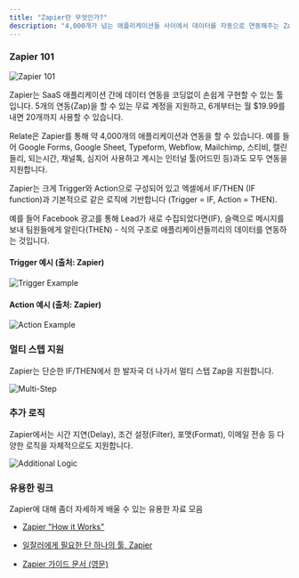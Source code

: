 ```yaml
---
title: "Zapier란 무엇인가?"
description: "4,000개가 넘는 애플리케이션들 사이에서 데이터를 자동으로 연동해주는 Zapier와 Relate 연동에 대해 소개합니다."
---
```


### Zapier 101

![Zapier 101](/images/setup/zapier/zapier-101.png)

Zapier는 SaaS 애플리케이션 간에 데이터 연동을 코딩없이 손쉽게 구현할 수 있는 툴입니다. 5개의 연동(Zap)을 할 수 있는 무료 계정을 지원하고, 6개부터는 월 $19.99를 내면 20개까지 사용할 수 있습니다.

Relate은 Zapier를 통해 약 4,000개의 애플리케이션과 연동을 할 수 있습니다. 예를 들어 Google Forms, Google Sheet, Typeform, Webflow, Mailchimp, 스티비, 캘린들리, 되는시간, 채널톡, 심지어 사용하고 계시는 인터널 툴(어드민 등)과도 모두 연동을 지원합니다.

Zapier는 크게 Trigger와 Action으로 구성되어 있고 엑셀에서 IF/THEN (IF function)과 기본적으로 같은 로직에 기반합니다 (Trigger = IF, Action = THEN).

예를 들어 Facebook 광고를 통해 Lead가 새로 수집되었다면(IF), 슬랙으로 메시지를 보내 팀원들에게 알린다(THEN) - 식의 구조로 애플리케이션들끼리의 데이터를 연동하는 것입니다.

#### Trigger 예시 (출처: Zapier)

![Trigger Example](/images/setup/zapier/trigger-example.png)

#### Action 예시 (출처: Zapier)

![Action Example](/images/setup/zapier/action-example.png)

### 멀티 스텝 지원

Zapier는 단순한 IF/THEN에서 한 발자국 더 나가서 멀티 스텝 Zap을 지원합니다.

![Multi-Step](/images/setup/zapier/multi-step.png)

### 추가 로직

Zapier에서는 시간 지연(Delay), 조건 설정(Filter), 포맷(Format), 이메일 전송 등 다양한 로직을 자체적으로도 지원합니다.

![Additional Logic](/images/setup/zapier/additional-logic.png)

### 유용한 링크

Zapier에 대해 좀더 자세하게 배울 수 있는 유용한 자료 모음

- [Zapier "How it Works"](https://zapier.com/how-it-works)

- [일잘러에게 필요한 단 하나의 툴, Zapier](https://brunch.co.kr/@seoup5024/80)

- [Zapier 가이드 문서 (영문)](https://zapier.com/help/create/basics/learn-key-concepts-in-zapier)
